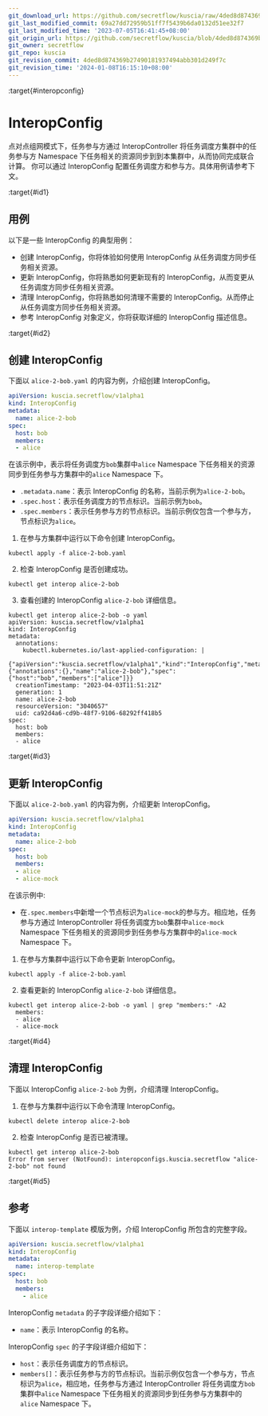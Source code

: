 ```yaml
---
git_download_url: https://github.com/secretflow/kuscia/raw/4ded8d874369b27490181937494abb301d249f7c/docs/reference/concepts/interopconfig_cn.md
git_last_modified_commit: 69a27dd72959b51ff7f5439b6da0132d51ee32f7
git_last_modified_time: '2023-07-05T16:41:45+08:00'
git_origin_url: https://github.com/secretflow/kuscia/blob/4ded8d874369b27490181937494abb301d249f7c/docs/reference/concepts/interopconfig_cn.md
git_owner: secretflow
git_repo: kuscia
git_revision_commit: 4ded8d874369b27490181937494abb301d249f7c
git_revision_time: '2024-01-08T16:15:10+08:00'
---
```


:target{#interopconfig}

# InteropConfig

点对点组网模式下，任务参与方通过 InteropController 将任务调度方集群中的任务参与方 Namespace 下任务相关的资源同步到到本集群中，从而协同完成联合计算。
你可以通过 InteropConfig 配置任务调度方和参与方。具体用例请参考下文。

:target{#id1}

## 用例

以下是一些 InteropConfig 的典型用例：

- 创建 InteropConfig，你将体验如何使用 InteropConfig 从任务调度方同步任务相关资源。
- 更新 InteropConfig，你将熟悉如何更新现有的 InteropConfig，从而变更从任务调度方同步任务相关资源。
- 清理 InteropConfig，你将熟悉如何清理不需要的 InteropConfig。从而停止从任务调度方同步任务相关资源。
- 参考 InteropConfig 对象定义，你将获取详细的 InteropConfig 描述信息。

:target{#id2}

## 创建 InteropConfig

下面以 `alice-2-bob.yaml` 的内容为例，介绍创建 InteropConfig。

```yaml
apiVersion: kuscia.secretflow/v1alpha1
kind: InteropConfig
metadata:
  name: alice-2-bob
spec:
  host: bob
  members:
  - alice
```

在该示例中，表示将任务调度方`bob`集群中`alice` Namespace 下任务相关的资源同步到任务参与方集群中的`alice` Namespace 下。

- `.metadata.name`：表示 InteropConfig 的名称，当前示例为`alice-2-bob`。
- `.spec.host`：表示任务调度方的节点标识。当前示例为`bob`。
- `.spec.members`：表示任务参与方的节点标识。当前示例仅包含一个参与方，节点标识为`alice`。

1. 在参与方集群中运行以下命令创建 InteropConfig。

```shell
kubectl apply -f alice-2-bob.yaml
```

2. 检查 InteropConfig 是否创建成功。

```shell
kubectl get interop alice-2-bob
```

3. 查看创建的 InteropConfig `alice-2-bob` 详细信息。

```shell
kubectl get interop alice-2-bob -o yaml
apiVersion: kuscia.secretflow/v1alpha1
kind: InteropConfig
metadata:
  annotations:
    kubectl.kubernetes.io/last-applied-configuration: |
      {"apiVersion":"kuscia.secretflow/v1alpha1","kind":"InteropConfig","metadata":{"annotations":{},"name":"alice-2-bob"},"spec":{"host":"bob","members":["alice"]}}
  creationTimestamp: "2023-04-03T11:51:21Z"
  generation: 1
  name: alice-2-bob
  resourceVersion: "3040657"
  uid: ca92d4a6-cd9b-48f7-9106-68292ff418b5
spec:
  host: bob
  members:
  - alice
```

:target{#id3}

## 更新 InteropConfig

下面以 `alice-2-bob.yaml` 的内容为例，介绍更新 InteropConfig。

```yaml
apiVersion: kuscia.secretflow/v1alpha1
kind: InteropConfig
metadata:
  name: alice-2-bob
spec:
  host: bob
  members:
  - alice
  - alice-mock
```

在该示例中:

- 在`.spec.members`中新增一个节点标识为`alice-mock`的参与方。相应地，任务参与方通过 InteropController 将任务调度方`bob`集群中`alice-mock` Namespace 下任务相关的资源同步到任务参与方集群中的`alice-mock` Namespace 下。

1. 在参与方集群中运行以下命令更新 InteropConfig。

```shell
kubectl apply -f alice-2-bob.yaml
```

2. 查看更新的 InteropConfig `alice-2-bob` 详细信息。

```shell
kubectl get interop alice-2-bob -o yaml | grep "members:" -A2
  members:
  - alice
  - alice-mock
```

:target{#id4}

## 清理 InteropConfig

下面以 InteropConfig `alice-2-bob` 为例，介绍清理 InteropConfig。

1. 在参与方集群中运行以下命令清理 InteropConfig。

```shell
kubectl delete interop alice-2-bob
```

2. 检查 InteropConfig 是否已被清理。

```shell
kubectl get interop alice-2-bob
Error from server (NotFound): interopconfigs.kuscia.secretflow "alice-2-bob" not found
```

:target{#id5}

## 参考

下面以 `interop-template` 模版为例，介绍 InteropConfig 所包含的完整字段。

```yaml
apiVersion: kuscia.secretflow/v1alpha1
kind: InteropConfig
metadata:
  name: interop-template
spec:
  host: bob
  members:
    - alice
```

InteropConfig `metadata` 的子字段详细介绍如下：

- `name`：表示 InteropConfig 的名称。

InteropConfig `spec` 的子字段详细介绍如下：

- `host`：表示任务调度方的节点标识。
- `members[]`：表示任务参与方的节点标识。当前示例仅包含一个参与方，节点标识为`alice`，相应地，任务参与方通过 InteropController 将任务调度方`bob`集群中`alice` Namespace 下任务相关的资源同步到任务参与方集群中的`alice` Namespace 下。
